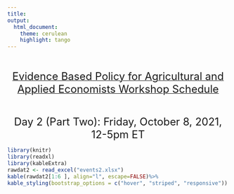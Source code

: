 ---
title: 
output:
  html_document:
    theme: cerulean
    highlight: tango
---

<br>

<p align="center">
 <span style="text-decoration:underline"> <font size="5"> Evidence Based Policy for Agricultural and Applied Economists Workshop Schedule </font> </span>
</p>                  

<br> 

<p align="center"><font size="5"> Day 2 (Part Two): Friday, October 8, 2021, 12-5pm ET </font> 
</p>

```{r echo=FALSE, results='asis'}
library(knitr)
library(readxl)
library(kableExtra)
rawdat2 <- read_excel("events2.xlsx")
kable(rawdat2[1:6 ], align="l", escape=FALSE)%>%
kable_styling(bootstrap_options = c("hover", "striped", "responsive"))
```